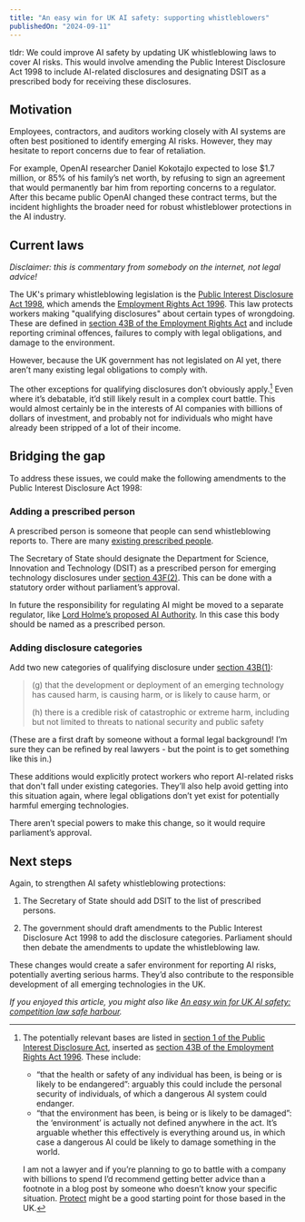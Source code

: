 ```yaml
---
title: "An easy win for UK AI safety: supporting whistleblowers"
publishedOn: "2024-09-11"
---
```


tldr: We could improve AI safety by updating UK whistleblowing laws to cover AI risks. This would involve amending the Public Interest Disclosure Act 1998 to include AI-related disclosures and designating DSIT as a prescribed body for receiving these disclosures.

## Motivation

Employees, contractors, and auditors working closely with AI systems are often best positioned to identify emerging AI risks. However, they may hesitate to report concerns due to fear of retaliation.

For example, OpenAI researcher Daniel Kokotajlo expected to lose $1.7 million, or 85% of his family’s net worth, by refusing to sign an agreement that would permanently bar him from reporting concerns to a regulator. After this became public OpenAI changed these contract terms, but the incident highlights the broader need for robust whistleblower protections in the AI industry.

## Current laws

_Disclaimer: this is commentary from somebody on the internet, not legal advice!_

The UK's primary whistleblowing legislation is the [Public Interest Disclosure Act 1998](https://www.legislation.gov.uk/ukpga/1998/23/contents), which amends the [Employment Rights Act 1996](https://www.legislation.gov.uk/ukpga/1996/18/contents). This law protects workers making "qualifying disclosures" about certain types of wrongdoing. These are defined in [section 43B of the Employment Rights Act](https://www.legislation.gov.uk/ukpga/1996/18/section/43B) and include reporting criminal offences, failures to comply with legal obligations, and damage to the environment.

However, because the UK government has not legislated on AI yet, there aren’t many existing legal obligations to comply with.

The other exceptions for qualifying disclosures don’t obviously apply.[^1] Even where it’s debatable, it’d still likely result in a complex court battle. This would almost certainly be in the interests of AI companies with billions of dollars of investment, and probably not for individuals who might have already been stripped of a lot of their income.

## Bridging the gap

To address these issues, we could make the following amendments to the Public Interest Disclosure Act 1998:

### Adding a prescribed person

A prescribed person is someone that people can send whistleblowing reports to. There are many [existing prescribed people](https://www.gov.uk/government/publications/blowing-the-whistle-list-of-prescribed-people-and-bodies--2/whistleblowing-list-of-prescribed-people-and-bodies).

The Secretary of State should designate the Department for Science, Innovation and Technology (DSIT) as a prescribed person for emerging technology disclosures under [section 43F(2)](https://www.legislation.gov.uk/ukpga/1996/18/section/43F). This can be done with a statutory order without parliament’s approval.

In future the responsibility for regulating AI might be moved to a separate regulator, like [Lord Holme’s proposed AI Authority](https://bills.parliament.uk/bills/3519). In this case this body should be named as a prescribed person.

### Adding disclosure categories

Add two new categories of qualifying disclosure under [section 43B(1)](https://www.legislation.gov.uk/ukpga/1996/18/section/43B):

> (g) that the development or deployment of an emerging technology has caused harm, is causing harm, or is likely to cause harm, or
>
> (h) there is a credible risk of catastrophic or extreme harm, including but not limited to threats to national security and public safety

(These are a first draft by someone without a formal legal background! I’m sure they can be refined by real lawyers - but the point is to get something like this in.)

These additions would explicitly protect workers who report AI-related risks that don't fall under existing categories. They’ll also help avoid getting into this situation again, where legal obligations don’t yet exist for potentially harmful emerging technologies.

There aren’t special powers to make this change, so it would require parliament’s approval.

## Next steps

Again, to strengthen AI safety whistleblowing protections:

1. The Secretary of State should add DSIT to the list of prescribed persons.

2. The government should draft amendments to the Public Interest Disclosure Act 1998 to add the disclosure categories. Parliament should then debate the amendments to update the whistleblowing law.

These changes would create a safer environment for reporting AI risks, potentially averting serious harms. They’d also contribute to the responsible development of all emerging technologies in the UK.

_If you enjoyed this article, you might also like [An easy win for UK AI safety: competition law safe harbour](../uk-ais-easy-win-competition-safe-harbour/)._

[^1]:
    The potentially relevant bases are listed in [section 1 of the Public Interest Disclosure Act](https://www.legislation.gov.uk/ukpga/1998/23/section/1), inserted as [section 43B of the Employment Rights Act 1996](https://www.legislation.gov.uk/ukpga/1996/18/section/43B). These include:
    * “that the health or safety of any individual has been, is being or is likely to be endangered”: arguably this could include the personal security of individuals, of which a dangerous AI system could endanger.
    * “that the environment has been, is being or is likely to be damaged”: the ‘environment’ is actually not defined anywhere in the act. It’s arguable whether this effectively is everything around us, in which case a dangerous AI could be likely to damage something in the world.

    I am not a lawyer and if you’re planning to go to battle with a company with billions to spend I’d recommend getting better advice than a footnote in a blog post by someone who doesn’t know your specific situation. [Protect](https://protect-advice.org.uk/) might be a good starting point for those based in the UK.
